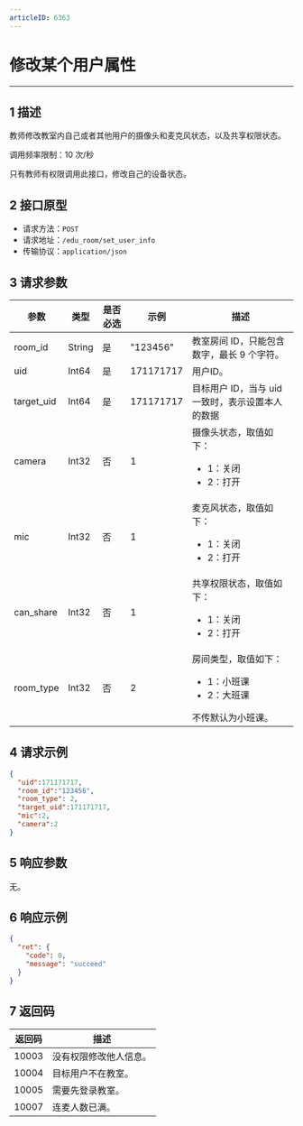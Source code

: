 ```yaml
---
articleID: 6363
---
```

<style>
table th:nth-of-type(1) { min-width: 120px; width: 15%; }
table th:nth-of-type(2) { min-width: 120px; width: 15%; }
table th:nth-of-type(3) { min-width: 120px; width: 15%; }
table th:nth-of-type(4) { min-width: 120px; width: 15%; }
table th:nth-of-type(5) { min-width: 120px; width: 40%; }
table {width: 100%;}
</style>

# 修改某个用户属性
---
## 1 描述

教师修改教室内自己或者其他用户的摄像头和麦克风状态，以及共享权限状态。

调用频率限制：10 次/秒

<div class="mk-warning">

只有教师有权限调用此接口，修改自己的设备状态。
</div>



## 2 接口原型

* 请求方法：`POST`
* 请求地址：`/edu_room/set_user_info`
* 传输协议：`application/json`



## 3 请求参数

| 参数       | 类型   | 是否必选 | 示例      | 描述                                          |
| ---------- | ------ | -------- | --------- | --------------------------------------------- |
| room_id    | String | 是       | "123456"  | 教室房间 ID，只能包含数字，最长 9 个字符。                                    |
| uid        | Int64  | 是       | 171171717 | 用户ID。                                        |
| target_uid | Int64  | 是       | 171171717 | 目标用户 ID，当与 uid 一致时，表示设置本人的数据 |
| camera     | Int32  | 否       | 1         | 摄像头状态，取值如下： <ul><li>1：关闭</li><li>2：打开</li></ul>      |
| mic        | Int32  | 否       | 1         | 麦克风状态，取值如下： <ul><li>1：关闭</li><li>2：打开</li></ul>                  |
| can_share  | Int32  | 否       | 1         | 共享权限状态，取值如下： <ul><li>1：关闭</li><li>2：打开</li></ul>               |
| room_type | Int32  | 否	| 2	    | 房间类型，取值如下： <ul><li>1：小班课</li><li>2：大班课</li></ul>  不传默认为小班课。 |



## 4 请求示例

```json
{
  "uid":171171717,
  "room_id":"123456",
  "room_type": 2,
  "target_uid":171171717,
  "mic":2,
  "camera":2
}
```



## 5 响应参数

无。



## 6 响应示例

```json
{
  "ret": {
    "code": 0,
    "message": "succeed"
  }
}
```



## 7 返回码

| 返回码 | 描述                 |
| ------ | -------------------- |
| 10003  | 没有权限修改他人信息。 |
| 10004  | 目标用户不在教室。     |
| 10005  | 需要先登录教室。      |
| 10007  | 连麦人数已满。         |
